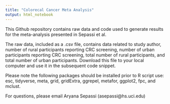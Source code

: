 ```yaml
---
title: "Colorecal Cancer Meta Analysis"
output: html_notebook
---
```


This Github repository contains raw data and code used to generate results for the meta-analysis presented in Sepassi et al. 

The raw data, included as a .csv file, contains data related to study author, number of rural participants reporting CRC screening, number of urban participants reporting CRC screening, total number of rural participants, and total number of urban participants. Download this file to your local computer and use it in the subsequent code snippet. 

Please note the following packages should be installed prior to R script use: esc, tidyverse, meta, grid, gridExtra, ggrepel, metafor, ggplot2, fpc, and mclust. 

For questions, please email Aryana Sepassi (asepassi@hs.uci.edu)